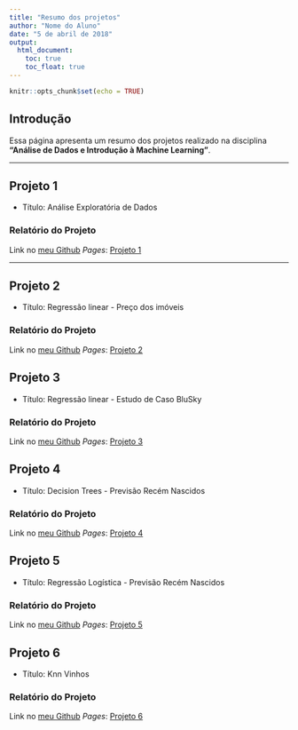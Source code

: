 ---
title: "Resumo dos projetos"
author: "Nome do Aluno"
date: "5 de abril de 2018"
output: 
  html_document:
    toc: true
    toc_float: true
---

```{r setup, include=FALSE}
knitr::opts_chunk$set(echo = TRUE)
```

## Introdução

Essa página apresenta um resumo dos projetos realizado na disciplina **"Análise de Dados e Introdução à Machine Learning"**.

***

## Projeto 1

* Título: Análise Exploratória de Dados

### Relatório do Projeto

Link no [meu Github](<https://lucasfranz.github.io/MLRTemplate/>) *Pages*: [Projeto 1](projetos/)

***

## Projeto 2

* Título: Regressão linear - Preço dos imóveis

### Relatório do Projeto

Link no [meu Github](<https://lucasfranz.github.io/MLRTemplate/>) *Pages*: [Projeto 2](projetos/Trabalho_2 Regressão Preço Imóveis.html)


## Projeto 3

* Título: Regressão linear - Estudo de Caso BluSky

### Relatório do Projeto

Link no [meu Github](<https://lucasfranz.github.io/MLRTemplate/>) *Pages*: [Projeto 3](projetos/trabalho_3_-_Estudo_de_caso_BlueSky.html)

## Projeto 4

* Título: Decision Trees - Previsão Recém Nascidos

### Relatório do Projeto

Link no [meu Github](<https://lucasfranz.github.io/MLRTemplate/>) *Pages*: [Projeto 4](projetos/Trabalho_4_-_Previsão_recem_nascidos_com_baixo_peso.html)

## Projeto 5

* Título: Regressão Logística - Previsão Recém Nascidos

### Relatório do Projeto

Link no [meu Github](<https://github.com/Efsilvaa>) *Pages*: [Projeto 5](projetos/Trabalho_5_-_previsão_recem_nascidos_por_regressão_Logística.html)

## Projeto 6

* Título: Knn Vinhos

### Relatório do Projeto

Link no [meu Github](<https://lucasfranz.github.io/MLRTemplate/>) *Pages*: [Projeto 6](projetos/trabalho_6_-_KNN_vinhos.html)
